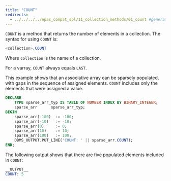 ```yaml
---
title: "COUNT"
redirects:
  - ../../../../epas_compat_spl/11_collection_methods/01_count #generated for docs/epas/reorg-role-use-case-mode
---
```


<div id="count" class="registered_link"></div>

`COUNT` is a method that returns the number of elements in a collection. The syntax for using `COUNT` is:

```sql
<collection>.COUNT
```

Where `collection` is the name of a collection.

For a varray, `COUNT` always equals `LAST`.

This example shows that an associative array can be sparsely populated, with gaps in the sequence of assigned elements. `COUNT` includes only the elements that were assigned a value.

```sql
DECLARE
    TYPE sparse_arr_typ IS TABLE OF NUMBER INDEX BY BINARY_INTEGER;
    sparse_arr      sparse_arr_typ;
BEGIN
    sparse_arr(-100)  := -100;
    sparse_arr(-10)   := -10;
    sparse_arr(0)     := 0;
    sparse_arr(10)    := 10;
    sparse_arr(100)   := 100;
    DBMS_OUTPUT.PUT_LINE('COUNT: ' || sparse_arr.COUNT);
END;
```

The following output shows that there are five populated elements included in `COUNT`:

```sql
__OUTPUT__
COUNT: 5
```
